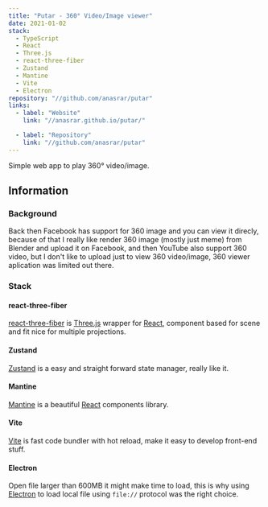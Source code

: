 ```yaml
---
title: "Putar - 360° Video/Image viewer"
date: 2021-01-02
stack:
  - TypeScript
  - React
  - Three.js
  - react-three-fiber
  - Zustand
  - Mantine
  - Vite
  - Electron
repository: "//github.com/anasrar/putar"
links:
  - label: "Website"
    link: "//anasrar.github.io/putar/"

  - label: "Repository"
    link: "//github.com/anasrar/putar"
---
```


Simple web app to play 360° video/image.

## Information

### Background

Back then Facebook has support for 360 image and you can view it direcly, because of that I really like render 360 image (mostly just meme) from Blender and upload it on Facebook, and then YouTube also support 360 video, but I don't like to upload just to view 360 video/image, 360 viewer aplication was limited out there.

### Stack

#### react-three-fiber

<A href="//github.com/pmndrs/react-three-fiber" newTab>react-three-fiber</A> is <A href="//github.com/mrdoob/three.js/" newTab={true}>Three.js</A> wrapper for <A href="https://github.com/facebook/react">React</A>, component based for scene and fit nice for multiple projections.

#### Zustand

<A href="//github.com/pmndrs/zustand" newTab>Zustand</A> is a easy and straight forward state manager, really like it.

#### Mantine

<A href="//github.com/mantinedev/mantine/" newTab>Mantine</A> is a beautiful <A href="https://github.com/facebook/react">React</A> components library.

#### Vite

<A href="//github.com/vitejs/vite" newTab>Vite</A> is fast code bundler with hot reload, make it easy to develop front-end stuff.

#### Electron

Open file larger than 600MB it might make time to load, this is why using <A href="https://github.com/electron/electron" newTab={true}>Electron</A> to load local file using `file://` protocol was the right choice.

